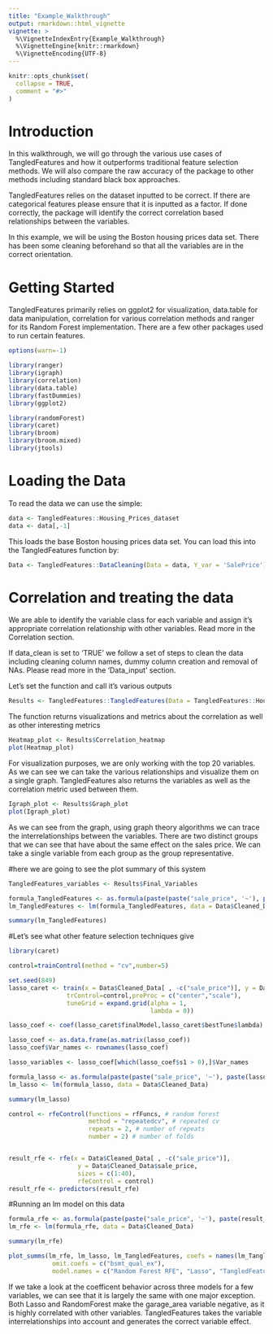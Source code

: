 ```yaml
---
title: "Example_Walkthrough"
output: rmarkdown::html_vignette
vignette: >
  %\VignetteIndexEntry{Example_Walkthrough}
  %\VignetteEngine{knitr::rmarkdown}
  %\VignetteEncoding{UTF-8}
---
```


```r
knitr::opts_chunk$set(
  collapse = TRUE,
  comment = "#>"
)
```


# Introduction
In this walkthrough, we will go through the various use cases of TangledFeatures and how it outperforms traditional feature selection methods. We will also compare the raw accuracy of the package to other methods including standard black box approaches. 

TangledFeatures relies on the dataset inputted to be correct. If there are categorical features please ensure that it is inputted as a factor. If done correctly, the package will identify the correct correlation based relationships between the variables. 

In this example, we will be using the Boston housing prices data set. There has been some cleaning beforehand so that all the variables are in the correct orientation. 

# Getting Started 
TangledFeatures primarily relies on ggplot2 for visualization, data.table for data manipulation, correlation for various correlation methods and ranger for its Random Forest implementation. There are a few other packages used to run certain features. 

```r
options(warn=-1)

library(ranger)
library(igraph)
library(correlation)
library(data.table)
library(fastDummies)
library(ggplot2)

library(randomForest)
library(caret)
library(broom)
library(broom.mixed)
library(jtools)   
```

# Loading the Data
To read the data we can use the simple: 

```r
data <- TangledFeatures::Housing_Prices_dataset
data <- data[,-1]
```

This loads the base Boston housing prices data set. You can load this into the TangledFeatures function by:

```r
Data <- TangledFeatures::DataCleaning(Data = data, Y_var = 'SalePrice')
```

# Correlation and treating the data
We are able to identify the variable class for each variable and assign it's appropriate correlation relationship with other variables. Read more in the Correlation section.

If data_clean is set to 'TRUE' we follow a set of steps to clean the data including cleaning column names, dummy column creation and removal of NAs. Please read more in the 'Data_input' section.

Let's set the function and call it's various outputs 
```r
Results <- TangledFeatures::TangledFeatures(Data = TangledFeatures::Housing_Prices_dataset[,-1], Y_var = 'SalePrice', Focus_variables = list(), corr_cutoff = 0.85, RF_coverage = 0.95,  plot = TRUE, fast_calculation = FALSE, cor1 = 'pearson', cor2 = 'polychoric', cor3 = 'spearman')
```

The function returns visualizations and metrics about the correlation as well as other interesting metrics 

```r
Heatmap_plot <- Results$Correlation_heatmap
plot(Heatmap_plot)
```

For visualization purposes, we are only working with the top 20 variables. As we can see we can take the various relationships and visualize them on a single graph. TangledFeatures also returns the variables as well as the correlation metric used between them. 


```r
Igraph_plot <- Results$Graph_plot
plot(Igraph_plot)
```

As we can see from the graph, using graph theory algorithms we can trace the interrelationships between the variables. There are two distinct groups that we can see that have about the same effect on the sales price. We can take a single variable from each group as the group representative. 


#here we are going to see the plot summary of this system
```r
TangledFeatures_variables <- Results$Final_Variables
```

```r
formula_TangledFeatures <- as.formula(paste(paste("sale_price", '~'), paste(TangledFeatures_variables, collapse = "+")))
lm_TangledFeatures <- lm(formula_TangledFeatures, data = Data$Cleaned_Data)

summary(lm_TangledFeatures)
```

#Let's see what other feature selection techniques give 

```r
library(caret)

control=trainControl(method = "cv",number=5)

set.seed(849)
lasso_caret <- train(x = Data$Cleaned_Data[ , -c("sale_price")], y = Data$Cleaned_Data$sale_price, method = "glmnet",
                trControl=control,preProc = c("center","scale"),
                tuneGrid = expand.grid(alpha = 1,
                                       lambda = 0))

lasso_coef <- coef(lasso_caret$finalModel,lasso_caret$bestTune$lambda)
```

```r
lasso_coef <- as.data.frame(as.matrix(lasso_coef))
lasso_coef$Var_names <- rownames(lasso_coef) 

lasso_variables <- lasso_coef[which(lasso_coef$s1 > 0),]$Var_names

formula_lasso <- as.formula(paste(paste("sale_price", '~'), paste(lasso_variables[-1], collapse = "+")))
lm_lasso <- lm(formula_lasso, data = Data$Cleaned_Data)

summary(lm_lasso)
```



```r

control <- rfeControl(functions = rfFuncs, # random forest
                      method = "repeatedcv", # repeated cv
                      repeats = 2, # number of repeats
                      number = 2) # number of folds


result_rfe <- rfe(x = Data$Cleaned_Data[ , -c("sale_price")], 
                   y = Data$Cleaned_Data$sale_price, 
                   sizes = c(1:40),
                   rfeControl = control)
result_rfe <- predictors(result_rfe)
```

#Running an lm model on this data
```r
formula_rfe <- as.formula(paste(paste("sale_price", '~'), paste(result_rfe, collapse = "+")))
lm_rfe <- lm(formula_rfe, data = Data$Cleaned_Data)

summary(lm_rfe)
```
```r
plot_summs(lm_rfe, lm_lasso, lm_TangledFeatures, coefs = names(lm_TangledFeatures$coef)[-c(1:2, 8)], 
            omit.coefs = c("bsmt_qual_ex"),
            model.names = c("Random Forest RFE", "Lasso", "TangledFeatures"))
```

If we take a look at the coefficent behavior across three models for a few variables, we can see that it is largely the same with one major exception. Both Lasso and RandomForest make the garage_area variable negative, as it is highly correlated with other variables. TangledFeatures takes the variable interrelationships into account and generates the correct variable effect. 

